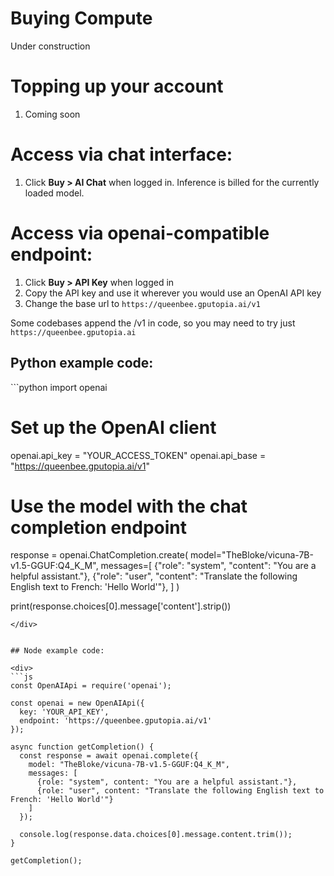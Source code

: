 # Buying Compute

<Note>Under construction</Note>

# Topping up your account

1. Coming soon

# Access via chat interface:

1. Click **Buy > AI Chat** when logged in. Inference is billed for the currently loaded model.

# Access via openai-compatible endpoint:

1. Click **Buy > API Key** when logged in
2. Copy the API key and use it wherever you would use an OpenAI API key
3. Change the base url to `https://queenbee.gputopia.ai/v1`

Some codebases append the /v1 in code, so you may need to try just `https://queenbee.gputopia.ai`

## Python example code:

<div>
```python
import openai

# Set up the OpenAI client

openai.api_key = "YOUR_ACCESS_TOKEN"
openai.api_base = "https://queenbee.gputopia.ai/v1"

# Use the model with the chat completion endpoint

response = openai.ChatCompletion.create(
model="TheBloke/vicuna-7B-v1.5-GGUF:Q4_K_M",
messages=[
{"role": "system", "content": "You are a helpful assistant."},
{"role": "user", "content": "Translate the following English text to French: 'Hello World'"},
]
)

print(response.choices[0].message['content'].strip())

````
</div>


## Node example code:

<div>
```js
const OpenAIApi = require('openai');

const openai = new OpenAIApi({
  key: 'YOUR_API_KEY',
  endpoint: 'https://queenbee.gputopia.ai/v1'
});

async function getCompletion() {
  const response = await openai.complete({
    model: "TheBloke/vicuna-7B-v1.5-GGUF:Q4_K_M",
    messages: [
      {role: "system", content: "You are a helpful assistant."},
      {role: "user", content: "Translate the following English text to French: 'Hello World'"}
    ]
  });

  console.log(response.data.choices[0].message.content.trim());
}

getCompletion();
````

</div>
